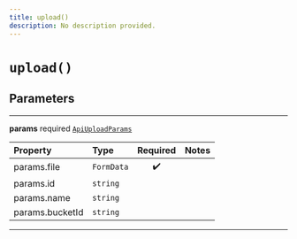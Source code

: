 ```yaml
---
title: upload()
description: No description provided.
---
```


# `upload()`

## Parameters

---

**params** <span className="optional-status">required</span> [`ApiUploadParams`](../types/api-upload-params)

| Property                                            | Type       | Required | Notes |
| :-------------------------------------------------- | :--------- | :------: | :---- |
| <span className="light-grey">params.</span>file     | `FormData` |    ✔️    |       |
| <span className="light-grey">params.</span>id       | `string`   |          |       |
| <span className="light-grey">params.</span>name     | `string`   |          |       |
| <span className="light-grey">params.</span>bucketId | `string`   |          |       |

---
